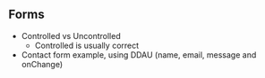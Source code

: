 ## Forms

* Controlled vs Uncontrolled
  * Controlled is usually correct
* Contact form example, using DDAU (name, email, message and onChange)
